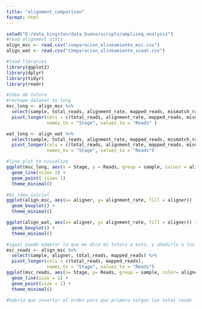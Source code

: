 ---
title: "alignment_comparison"
format: html
---

```{r}
setwd("D:/data_kingston/data_bueno/scripts/ampliseq_analysis")
#read alignment stats 
align_msc <- read.csv("comparacion_alineamiento_msc.csv")
align_wat <- read.csv("comparacion_alineamiento_scwat.csv")

#load libraries
library(ggplot2)
library(dplyr)
library(tidyr)
library(readr)
```

```{r}
#idea de tutora
#reshape dataset to long 
msc_long <- align_msc %>%
  select(sample, total_reads, alignment_rate, mapped_reads, mismatch_rate, aligner) %>%
  pivot_longer(cols = c(total_reads, alignment_rate, mapped_reads, mismatch_rate),
               names_to = "Stage", values_to = "Reads" )

wat_long <- align_wat %>%
  select(sample, total_reads, alignment_rate, mapped_reads, mismatch_rate, aligner) %>%
  pivot_longer(cols = c(total_reads, alignment_rate, mapped_reads, mismatch_rate),
               names_to = "Stage", values_to = "Reads")

#line plot to visualize
ggplot(msc_long, aes(x = Stage, y = Reads, group = sample, colour = aligner)) +
  geom_line(size= 1) +
  geom_point( size= 1)
  theme_minimal()
```

```{r}
#mi idea inicial
ggplot(align_msc, aes(x= aligner, y= alignment_rate, fill = aligner)) +
  geom_boxplot() +
  theme_minimal() 

ggplot(align_wat, aes(x= aligner, y= alignment_rate, fill = aligner)) +
  geom_boxplot() +
  theme_minimal() 
```

```{r}
#igual puedo adaptar lo que me dice mi tutora a esto, y añadirlo a los boxplots
msc_reads <- align_msc %>%
  select(sample, aligner, total_reads, mapped_reads) %>% 
  pivot_longer(cols = c(total_reads, mapped_reads),
               names_to = "Stage", values_to = "Reads")
ggplot(msc_reads, aes(x= Stage, y= Reads, group = sample, color= aligner))+
  geom_line(size = 1) +
  geom_point(size = 1) +
  theme_minimal()

#habría que invertir el orden para que primero salgan las total reads
```
